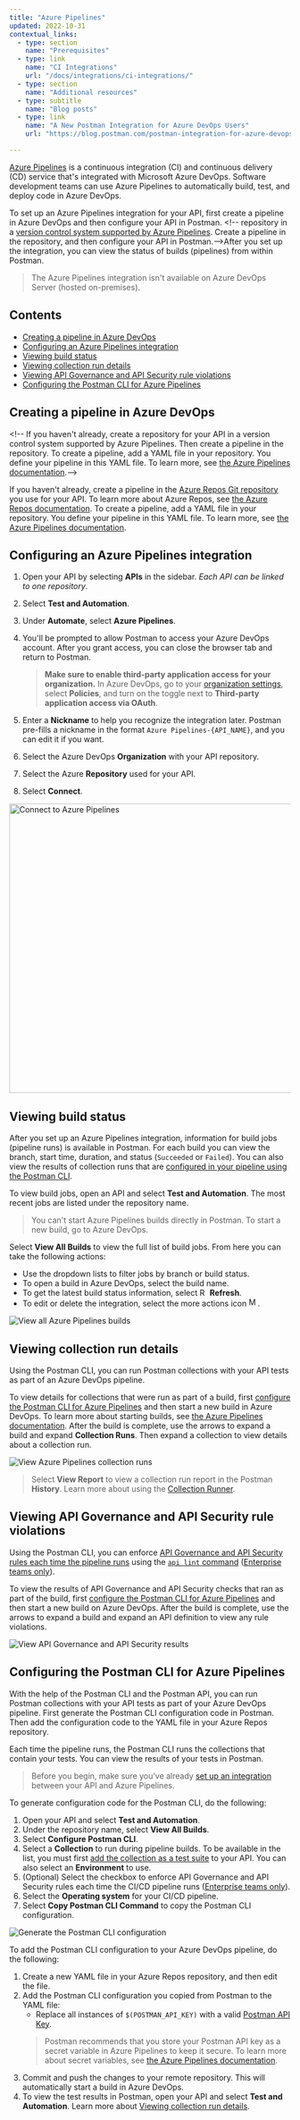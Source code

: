 ```yaml
---
title: "Azure Pipelines"
updated: 2022-10-31
contextual_links:
  - type: section
    name: "Prerequisites"
  - type: link
    name: "CI Integrations"
    url: "/docs/integrations/ci-integrations/"
  - type: section
    name: "Additional resources"
  - type: subtitle
    name: "Blog posts"
  - type: link
    name: "A New Postman Integration for Azure DevOps Users"
    url: "https://blog.postman.com/postman-integration-for-azure-devops-users/"

---
```


[Azure Pipelines](https://azure.microsoft.com/en-us/services/devops/pipelines/) is a continuous integration (CI) and continuous delivery (CD) service that's integrated with Microsoft Azure DevOps. Software development teams can use Azure Pipelines to automatically build, test, and deploy code in Azure DevOps.

To set up an Azure Pipelines integration for your API, first create a pipeline in Azure DevOps and then configure your API in Postman. \<!-- repository in a [version control system supported by Azure Pipelines](https://docs.microsoft.com/en-us/azure/devops/pipelines/repos/). Create a pipeline in the repository, and then configure your API in Postman.-->After you set up the integration, you can view the status of builds (pipelines) from within Postman.

> The Azure Pipelines integration isn't available on Azure DevOps Server (hosted on-premises).

## Contents

* [Creating a pipeline in Azure DevOps](#creating-a-pipeline-in-azure-devops)
* [Configuring an Azure Pipelines integration](#configuring-an-azure-pipelines-integration)
* [Viewing build status](#viewing-build-status)
* [Viewing collection run details](#viewing-collection-run-details)
* [Viewing API Governance and API Security rule violations](#viewing-api-governance-and-api-security-rule-violations)
* [Configuring the Postman CLI for Azure Pipelines](#configuring-the-postman-cli-for-azure-pipelines)

## Creating a pipeline in Azure DevOps

\<!-- If you haven't already, create a repository for your API in a version control system supported by Azure Pipelines. Then create a pipeline in the repository. To create a pipeline, add a YAML file in your repository. You define your pipeline in this YAML file. To learn more, see [the Azure Pipelines documentation](https://docs.microsoft.com/en-us/azure/devops/pipelines/get-started/pipelines-get-started).-->

If you haven't already, create a pipeline in the [Azure Repos Git repository](https://learn.microsoft.com/en-us/azure/devops/pipelines/repos/azure-repos-git?view=azure-devops&tabs=yaml) you use for your API. To learn more about Azure Repos, see [the Azure Repos documentation](https://learn.microsoft.com/en-us/azure/devops/repos/?view=azure-devops). To create a pipeline, add a YAML file in your repository. You define your pipeline in this YAML file. To learn more, see [the Azure Pipelines documentation](https://docs.microsoft.com/en-us/azure/devops/pipelines/get-started/pipelines-get-started).

## Configuring an Azure Pipelines integration

1. Open your API by selecting **APIs** in the sidebar. *Each API can be linked to one repository*.
1. Select **Test and Automation**.
1. Under **Automate**, select **Azure Pipelines**.
1. You'll be prompted to allow Postman to access your Azure DevOps account. After you grant access, you can close the browser tab and return to Postman.

    > **Make sure to enable third-party application access for your organization.** In Azure DevOps, go to your [organization settings](https://docs.microsoft.com/en-us/azure/devops/organizations/accounts/change-application-access-policies?view=azure-devops), select **Policies**, and turn on the toggle next to **Third-party application access via OAuth**.

1. Enter a **Nickname** to help you recognize the integration later. Postman pre-fills a nickname in the format `Azure Pipelines-{API_NAME}`, and you can edit it if you want.
1. Select the Azure DevOps **Organization** with your API repository.
1. Select the Azure **Repository** used for your API.
1. Select **Connect**.

<img alt="Connect to Azure Pipelines" src="https://assets.postman.com/postman-docs/v10/azure-pipelines-connect-repository-2-v10.jpg" width="518px"/>

## Viewing build status

After you set up an Azure Pipelines integration, information for build jobs (pipeline runs) is available in Postman. For each build you can view the branch, start time, duration, and status (`Succeeded` or `Failed`). You can also view the results of collection runs that are [configured in your pipeline using the Postman CLI](#viewing-collection-run-details).

To view build jobs, open an API and select **Test and Automation**. The most recent jobs are listed under the repository name.

> You can't start Azure Pipelines builds directly in Postman. To start a new build, go to Azure DevOps.

Select **View All Builds** to view the full list of build jobs. From here you can take the following actions:

* Use the dropdown lists to filter jobs by branch or build status.
* To open a build in Azure DevOps, select the build name.
* To get the latest build status information, select <img alt="Refresh icon" src="https://assets.postman.com/postman-docs/icon-refresh-v9-5.jpg#icon" width="14px"/> **Refresh**.
* To edit or delete the integration, select the more actions icon <img alt="More actions icon" src="https://assets.postman.com/postman-docs/icon-more-actions-v9.jpg#icon" width="16px"/>.

<img alt="View all Azure Pipelines builds" src="https://assets.postman.com/postman-docs/v10/azure-collection-runs-v10.jpg"/>

## Viewing collection run details

Using the Postman CLI, you can run Postman collections with your API tests as part of an Azure DevOps pipeline.

To view details for collections that were run as part of a build, first [configure the Postman CLI for Azure Pipelines](#configuring-the-postman-cli-for-azure-pipelines) and then start a new build in Azure DevOps. To learn more about starting builds, see [the Azure Pipelines documentation](https://learn.microsoft.com/en-us/azure/devops/pipelines/build/triggers?view=azure-devops). After the build is complete, use the arrows to expand a build and expand **Collection Runs**. Then expand a collection to view details about a collection run.

<img alt="View Azure Pipelines collection runs" src="https://assets.postman.com/postman-docs/v10/azure-collection-runs-v10.jpg"/>

> Select **View Report** to view a collection run report in the Postman **History**. Learn more about using the [Collection Runner](/docs/collections/running-collections/intro-to-collection-runs/).

## Viewing API Governance and API Security rule violations

Using the Postman CLI, you can enforce [API Governance and API Security rules each time the pipeline runs](/docs/api-governance/api-definition/api-definition-warnings/#tracking-governance-and-security-rule-violations-in-cicd) using the [`api lint` command](/docs/postman-cli/postman-cli-options/#governance-and-security) ([Enterprise teams only](https://www.postman.com/pricing/)).

To view the results of API Governance and API Security checks that ran as part of the build, first [configure the Postman CLI for Azure Pipelines](#configuring-the-postman-cli-for-azure-pipelines) and then start a new build on Azure DevOps. After the build is complete, use the arrows to expand a build and expand an API definition to view any rule violations.

<img alt="View API Governance and API Security results" src="https://assets.postman.com/postman-docs/v10/azure-api-governance-and-security-results-v10.jpg"/>

## Configuring the Postman CLI for Azure Pipelines

With the help of the Postman CLI and the Postman API, you can run Postman collections with your API tests as part of your Azure DevOps pipeline. First generate the Postman CLI configuration code in Postman. Then add the configuration code to the YAML file in your Azure Repos repository.

Each time the pipeline runs, the Postman CLI runs the collections that contain your tests. You can view the results of your tests in Postman.

> Before you begin, make sure you’ve already [set up an integration](#configuring-an-azure-pipelines-integration) between your API and Azure Pipelines.

To generate configuration code for the Postman CLI, do the following:

1. Open your API and select **Test and Automation**.
1. Under the repository name, select **View All Builds**.
1. Select **Configure Postman CLI**.
1. Select a **Collection** to run during pipeline builds. To be available in the list, you must first [add the collection as a test suite](/docs/designing-and-developing-your-api/testing-an-api/#adding-tests) to your API. You can also select an **Environment** to use.
1. (Optional) Select the checkbox to enforce API Governance and API Security rules each time the CI/CD pipeline runs ([Enterprise teams only](https://www.postman.com/pricing/)).
1. Select the **Operating system** for your CI/CD pipeline.
1. Select **Copy Postman CLI Command** to copy the Postman CLI configuration.

<img alt="Generate the Postman CLI configuration" src="https://assets.postman.com/postman-docs/v10/generate-postman-cli-v10-3.jpg" />

To add the Postman CLI configuration to your Azure DevOps pipeline, do the following:

1. Create a new YAML file in your Azure Repos repository, and then edit the file.
1. Add the Postman CLI configuration you copied from Postman to the YAML file:
    * Replace all instances of `$(POSTMAN_API_KEY)` with a valid [Postman API Key](/docs/developer/postman-api/authentication/#generate-a-postman-api-key).
    > Postman recommends that you store your Postman API key as a secret variable in Azure Pipelines to keep it secure. To learn more about secret variables, see [the Azure Pipelines documentation](https://learn.microsoft.com/en-us/azure/devops/pipelines/process/set-secret-variables?view=azure-devops&tabs=yaml%2Cbash).
1. Commit and push the changes to your remote repository. This will automatically start a build in Azure DevOps.
1. To view the test results in Postman, open your API and select **Test and Automation**. Learn more about [Viewing collection run details](#viewing-collection-run-details).
